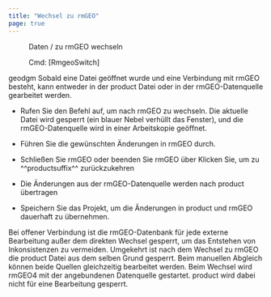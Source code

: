 ```yaml
---
title: "Wechsel zu rmGEO"
page: true
---
```

 <Menu>Daten / zu rmGEO wechseln </Menu> 
<GeoDesigner> <Menu> Cmd: [RmgeoSwitch] </Menu> 

 <Placeholder>geodgm</Placeholder> </GeoDesigner>
Sobald eine Datei ge&#246;ffnet wurde und eine Verbindung mit rmGEO besteht, kann entweder in der  <Placeholder>product</Placeholder> Datei oder in der rmGEO-Datenquelle gearbeitet werden.


- Rufen Sie den Befehl auf, um nach rmGEO zu wechseln. Die aktuelle Datei wird gesperrt (ein blauer Nebel verh&#252;llt das Fenster), und die rmGEO-Datenquelle wird in einer Arbeitskopie ge&#246;ffnet.

- F&#252;hren Sie die gew&#252;nschten &#196;nderungen in rmGEO durch.

- Schlie&#223;en Sie rmGEO oder beenden Sie rmGEO &#252;ber <Border>Klicken Sie, um zu ^^productsuffix^^ zurückzukehren</Border> 
- Die &#196;nderungen aus der rmGEO-Datenquelle werden nach <Placeholder>product</Placeholder> &#252;bertragen

- Speichern Sie das Projekt, um die &#196;nderungen in <Placeholder>product</Placeholder> und rmGEO dauerhaft zu &#252;bernehmen.




<Success>
Bei offener Verbindung ist die rmGEO-Datenbank f&#252;r jede externe Bearbeitung au&#223;er dem direkten Wechsel gesperrt, um das Entstehen von Inkonsistenzen zu vermeiden. Umgekehrt ist nach dem Wechsel zu rmGEO die  <Placeholder>product</Placeholder> Datei aus dem selben Grund gesperrt.
</Success>
 

<Success>
Beim manuellen Abgleich k&#246;nnen beide Quellen gleichzeitig bearbeitet werden. Beim Wechsel wird rmGEO4 mit der angebundenen Datenquelle gestartet.  <Placeholder>product</Placeholder> wird dabei nicht f&#252;r eine Bearbeitung gesperrt.
</Success>

